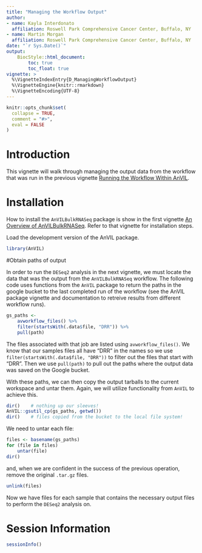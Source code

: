 ```yaml
---
title: "Managing the Workflow Output"
author:
- name: Kayla Interdonato
  affiliation: Roswell Park Comprehensive Cancer Center, Buffalo, NY
- name: Martin Morgan
  affiliation: Roswell Park Comprehensive Cancer Center, Buffalo, NY
date: "`r Sys.Date()`"
output:
    BiocStyle::html_document:
        toc: true
        toc_float: true
vignette: >
  %\VignetteIndexEntry{D_ManagingWorkflowOutput}
  %\VignetteEngine{knitr::rmarkdown}
  %\VignetteEncoding{UTF-8}
---
```


```r
knitr::opts_chunk$set(
  collapse = TRUE,
  comment = "#>",
  eval = FALSE
)
```

# Introduction

This vignette will walk through managing the output data from the workflow that
was run in the previous vignette [Running the Workflow Within
AnVIL](C_RunningTheWorkflow.ipynb).

# Installation

How to install the `AnVILBulkRNASeq` package is show in the first vignette [An
Overview of AnVILBulkRNASeq](A_Overview.ipynb). Refer to that vignette for
installation steps.

Load the development version of the AnVIL package.

```r
library(AnVIL)
```

#Obtain paths of output

In order to run the `DESeq2` analysis in the next vignette, we must
locate the data that was the output from the `AnVILBulkRNASeq` workflow.
The following code uses functions from the `AnVIL` package to
return the paths in the google bucket to the last completed run of the 
workflow (see the AnVIL package vignette and documentation to retreive 
results from different workflow runs).

```r
gs_paths <- 
    avworkflow_files() %>%
    filter(startsWith(.data$file, "DRR")) %>% 
    pull(path)
```

The files associated with that job are listed using `avworkflow_files()`. We know
that our samples files all have “DRR” in the names so we use
`filter(startsWith(.data$file, "DRR"))` to filter out the files that
start with “DRR”. Then we use `pull(path)` to pull out the paths where
the output data was saved on the Google bucket.

With these paths, we can then copy the output tarballs to the current
workspace and untar them. Again, we will utilize functionality from
`AnVIL` to achieve this.

```r
dir()    # nothing up our sleeves!
AnVIL::gsutil_cp(gs_paths, getwd())
dir()    # files copied from the bucket to the local file system!
```

We need to untar each file:

```r
files <- basename(gs_paths)
for (file in files)
    untar(file)
dir()
```

and, when we are confident in the success of the previous operation, remove the original `.tar.gz` files.

```r
unlink(files)
```

Now we have files for each sample that contains the necessary output files to
perform the `DESeq2` analysis on.

# Session Information

```r
sessionInfo()
```
